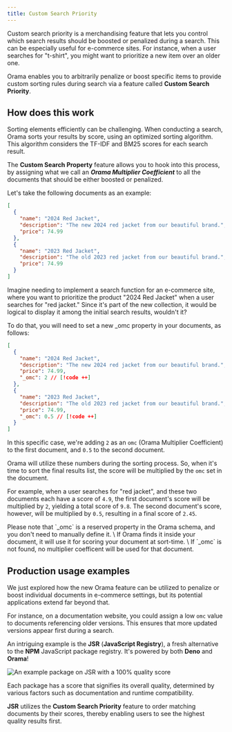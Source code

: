```yaml
---
title: Custom Search Priority
---
```



Custom search priority is a merchandising feature that lets you control which search results should be boosted or penalized during a search. This can be especially useful for e-commerce sites. For instance, when a user searches for "t-shirt", you might want to prioritize a new item over an older one.

Orama enables you to arbitrarily penalize or boost specific items to provide custom sorting rules during search via a feature called **Custom Search Priority**.

## How does this work

Sorting elements efficiently can be challenging. When conducting a search, Orama sorts your results by score, using an optimized sorting algorithm. This algorithm considers the TF-IDF and BM25 scores for each search result.

The **Custom Search Property** feature allows you to hook into this process, by assigning what we call an _**Orama Multiplier Coefficient**_ to all the documents that should be either boosted or penalized.

Let's take the following documents as an example:

```json
[
  {
    "name": "2024 Red Jacket",
    "description": "The new 2024 red jacket from our beautiful brand.",
    "price": 74.99
  },
  {
    "name": "2023 Red Jacket",
    "description": "The old 2023 red jacket from our beautiful brand.",
    "price": 74.99
  }
]
```

Imagine needing to implement a search function for an e-commerce site, where you want to prioritize the product "2024 Red Jacket" when a user searches for "red jacket." Since it's part of the new collection, it would be logical to display it among the initial search results, wouldn't it?

To do that, you will need to set a new \_omc property in your documents, as follows:

```json
[
  {
    "name": "2024 Red Jacket",
    "description": "The new 2024 red jacket from our beautiful brand.",
    "price": 74.99,
    "_omc": 2 // [!code ++]
  },
  {
    "name": "2023 Red Jacket",
    "description": "The old 2023 red jacket from our beautiful brand.",
    "price": 74.99,
    "_omc": 0.5 // [!code ++]
  }
]
```

In this specific case, we're adding `2` as an `omc` (Orama Multiplier Coefficient) to the first document, and `0.5` to the second document.

Orama will utilize these numbers during the sorting process. So, when it's time to sort the final results list, the score will be multiplied by the `omc` set in the document.

For example, when a user searches for "red jacket", and these two documents each have a score of `4.9`, the first document's score will be multiplied by `2`, yielding a total score of `9.8`. The second document's score, however, will be multiplied by `0.5`, resulting in a final score of `2.45`.

<Aside type="caution">
Please note that `_omc` is a reserved property in the Orama schema, and you don't need to manually define it. \
If Orama finds it inside your document, it will use it for scoring your document at sort-time. \
If `_omc` is not found, no multiplier coefficent will be used for that document.
</Aside>

## Production usage examples

We just explored how the new Orama feature can be utilized to penalize or boost individual documents in e-commerce settings, but its potential applications extend far beyond that.

For instance, on a documentation website, you could assign a low `omc` value to documents referencing older versions. This ensures that more updated versions appear first during a search.

An intriguing example is the **JSR** (**JavaScript Registry**), a fresh alternative to the **NPM** JavaScript package registry. It's powered by both **Deno** and **Orama**!

<img
  src='/cloud/guides/custom-search-priority/deno-jsr-orama.png'
  alt='An example package on JSR with a 100% quality score'
/>

Each package has a score that signifies its overall quality, determined by various factors such as documentation and runtime compatibility.

**JSR** utilizes the **Custom Search Priority** feature to order matching documents by their scores, thereby enabling users to see the highest quality results first.
